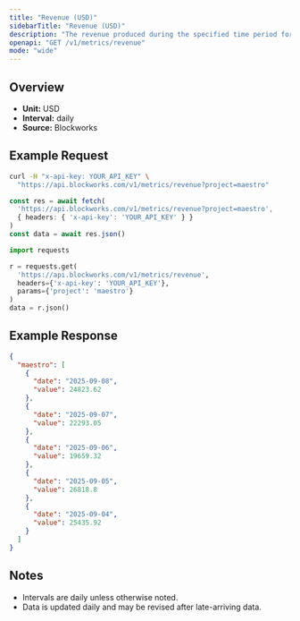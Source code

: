 ```yaml
---
title: "Revenue (USD)"
sidebarTitle: "Revenue (USD)"
description: "The revenue produced during the specified time period for given project."
openapi: "GET /v1/metrics/revenue"
mode: "wide"
---
```


## Overview

- **Unit:** USD
- **Interval:** daily
- **Source:** Blockworks

## Example Request

<CodeGroup>

```bash cURL
curl -H "x-api-key: YOUR_API_KEY" \
  "https://api.blockworks.com/v1/metrics/revenue?project=maestro"
```

```typescript TypeScript
const res = await fetch(
  'https://api.blockworks.com/v1/metrics/revenue?project=maestro',
  { headers: { 'x-api-key': 'YOUR_API_KEY' } }
)
const data = await res.json()
```

```python Python
import requests

r = requests.get(
  'https://api.blockworks.com/v1/metrics/revenue',
  headers={'x-api-key': 'YOUR_API_KEY'},
  params={'project': 'maestro'}
)
data = r.json()
```

</CodeGroup>

## Example Response

```json
{
  "maestro": [
    {
      "date": "2025-09-08",
      "value": 24823.62
    },
    {
      "date": "2025-09-07",
      "value": 22293.05
    },
    {
      "date": "2025-09-06",
      "value": 19659.32
    },
    {
      "date": "2025-09-05",
      "value": 26818.8
    },
    {
      "date": "2025-09-04",
      "value": 25435.92
    }
  ]
}
```

## Notes
- Intervals are daily unless otherwise noted.
- Data is updated daily and may be revised after late-arriving data.
